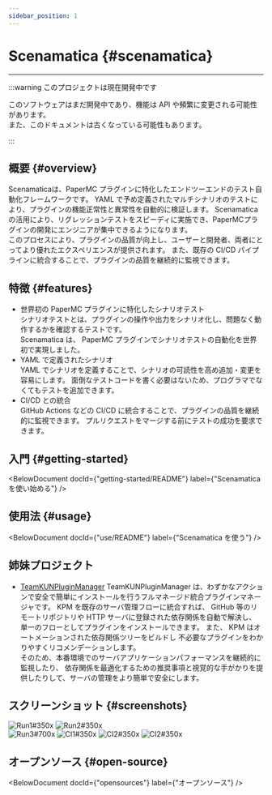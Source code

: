```yaml
---
sidebar_position: 1
---
```



# Scenamatica {#scenamatica}

---

:::warning このプロジェクトは現在開発中です

このソフトウェアはまだ開発中であり、機能は API や頻繁に変更される可能性があります。  
また、このドキュメントは古くなっている可能性もあります。

:::

## 概要 {#overview}

Scenamaticaは、PaperMC プラグインに特化したエンドツーエンドのテスト自動化フレームワークです。
YAML で予め定義されたマルチシナリオのテストにより、プラグインの機能正常性と異常性を自動的に検証します。
Scenamaticaの活用により、リグレッションテストをスピーディに実施でき、PaperMCプラグインの開発にエンジニアが集中できるようになります。  
このプロセスにより、プラグインの品質が向上し、ユーザーと開発者、両者にとってより優れたエクスペリエンスが提供されます。
また、既存の CI/CD パイプラインに統合することで、プラグインの品質を継続的に監視できます。

## 特徴 {#features}

+ 世界初の PaperMC プラグインに特化したシナリオテスト  
  シナリオテストとは、プラグインの操作や出力をシナリオ化し、問題なく動作するかを確認するテストです。  
  Scenamatica は、 PaperMC プラグインでシナリオテストの自動化を世界初で実現しました。
+ YAML で定義されたシナリオ  
  YAML でシナリオを定義することで、シナリオの可読性を高め追加・変更を容易にします。
  面倒なテストコードを書く必要はないため、プログラマでなくてもテストを追加できます。
+ CI/CD との統合  
  GitHub Actions などの CI/CD に統合することで、プラグインの品質を継続的に監視できます。
  プルリクエストをマージする前にテストの成功を要求できます。

## 入門 {#getting-started}

<BelowDocument docId={"getting-started/README"}
               label={"Scenamatica を使い始める"}
/>

## 使用法 {#usage}

<BelowDocument docId={"use/README"}
               label={"Scenamatica を使う"}
/>

## 姉妹プロジェクト

+ [TeamKUNPluginManager](https://kpm.kunlab.org/)
  TeamKUNPluginManager は、わずかなアクションで安全で簡単にインストールを行うフルマネージド統合プラグインマネージャです。 
  KPM を既存のサーバ管理フローに統合すれば、 GitHub 等のリモートリポジトリや HTTP サーバに登録された依存関係を自動で解決し、 
  単一のフローとしてプラグインをインストールできます。 また、 KPM はオートメーションされた依存関係ツリーをビルドし
  不必要なプラグインをわかりやすくリコメンデーションします。  
  そのため、本番環境でのサーバアプリケーションパフォーマンスを継続的に監視したり、
  依存関係を最適化するための推奨事項と視覚的な手がかりを提供したりして、サーバの管理をより簡単で安全にします。


## スクリーンショット {#screenshots}

![Run1#350x](/img/runs/1.png)
![Run2#350x](/img/runs/2.png)  
![Run3#700x](/img/runs/3.png)
![CI1#350x](/img/ci/1.png)
![CI2#350x](/img/ci/2.png)
![CI2#350x](/img/pr/1.png)

## オープンソース {#open-source}

<BelowDocument docId={"opensources"}
               label={"オープンソース"}
/>
